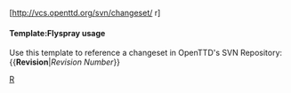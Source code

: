 <includeonly>[http://vcs.openttd.org/svn/changeset/{{{1}}} r{{{1}}}]</includeonly><noinclude>
{{en/Revision|1}}
====Template:Flyspray usage====
Use this template to reference a changeset in OpenTTD's SVN Repository:
<nowiki>{{</nowiki>'''Revision'''|''Revision Number''<nowiki>}}</nowiki>
[[Category:en/Link Templates|R]]</noinclude>